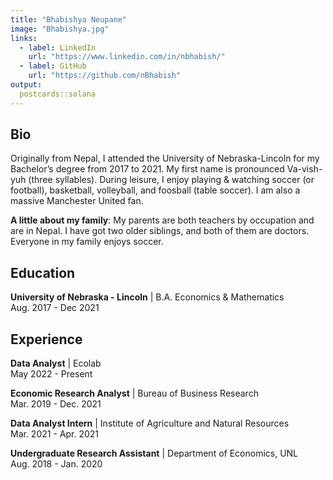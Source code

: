 ```yaml
---
title: "Bhabishya Neupane"
image: "Bhabishya.jpg"
links:
  - label: LinkedIn
    url: "https://www.linkedin.com/in/nbhabish/"
  - label: GitHub
    url: "https://github.com/nBhabish"
output:
  postcards::solana
---
```

 
## Bio

Originally from Nepal, I attended the University of Nebraska-Lincoln for my Bachelor's degree from 2017 to 2021. My first name is pronounced Va-vish-yuh (three syllables). During leisure, I enjoy playing & watching soccer (or football), basketball, volleyball, and foosball (table soccer). I am also a massive Manchester United fan. 

__A little about my family__: My parents are both teachers by occupation and are in Nepal. I have got two older siblings, and both of them are doctors. Everyone in my family enjoys soccer.


## Education

**University of Nebraska - Lincoln** | B.A. Economics & Mathematics  
Aug. 2017 - Dec 2021


## Experience

**Data Analyst** | Ecolab   
May 2022 - Present

**Economic Research Analyst** | Bureau of Business Research      
Mar. 2019 - Dec. 2021

**Data Analyst Intern** | Institute of Agriculture and Natural Resources     
Mar. 2021 - Apr. 2021

**Undergraduate Research Assistant** | Department of Economics, UNL   
Aug. 2018 - Jan. 2020



